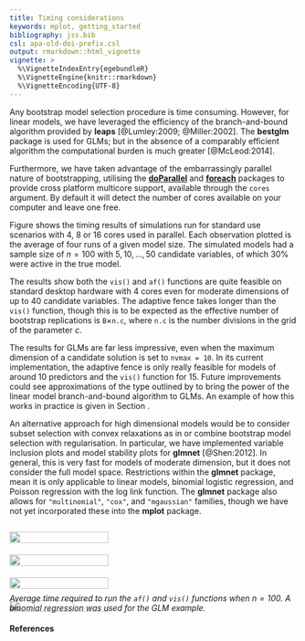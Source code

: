 ```yaml
---
title: Timing considerations
keywords: mplot, getting_started
bibliography: jss.bib
csl: apa-old-doi-prefix.csl
output: rmarkdown::html_vignette
vignette: >
  %\VignetteIndexEntry{egebundleR}
  %\VignetteEngine{knitr::rmarkdown}
  %\VignetteEncoding{UTF-8}
---
```


<style>
#example{
    display:flex;
    flex-wrap:nowrap;
}

#example span img
{
    width:50%;
    min-width: 345px;
}
</style>

Any bootstrap model selection procedure is time consuming.  However, for linear models, we have leveraged the efficiency of the branch-and-bound algorithm provided by **leaps** [@Lumley:2009; @Miller:2002].  The **bestglm** package is used for GLMs; but in the absence of a comparably efficient algorithm the computational burden is much greater [@McLeod:2014].

Furthermore, we have taken advantage of the embarrassingly parallel nature of bootstrapping, utilising the [**doParallel**](https://cran.r-project.org/package=doParallel) and [**foreach**](https://cran.r-project.org/package=foreach) packages to provide cross platform multicore support, available through the `cores` argument.  By default it will detect the number of cores available on your computer and leave one free.

Figure \ref{fig:time} shows the timing results of simulations run for standard use scenarios with 4, 8 or 16 cores used in parallel.  Each observation plotted is the average of four runs of a given model size. The simulated models had a sample size of $n=100$ with $5,10,\ldots,50$ candidate variables, of which 30% were active in the true model.

The results show both the `vis()` and `af()` functions are quite feasible on standard desktop hardware with 4 cores even for moderate dimensions of up to 40 candidate variables.  The adaptive fence takes longer than the `vis()` function, though this is to be expected as the effective number of bootstrap replications is `B`$\times$`n.c`, where `n.c` is the number divisions in the grid of the parameter $c$.

The results for GLMs are far less impressive, even when the maximum dimension of a candidate solution is set to `nvmax = 10`.  In its current implementation, the adaptive fence is only really feasible for models of around 10 predictors and the `vis()` function for 15.  Future improvements could see approximations of the type outlined by \citet{Hosmer:1989} to bring the power of the linear model branch-and-bound algorithm to GLMs.  An example of how this works in practice is given in Section \ref{sec:bw}.

An alternative approach for high dimensional models would be to consider subset selection with convex relaxations as in \citet{Shen:2012} or combine bootstrap model selection with regularisation.  In particular, we have implemented variable inclusion plots and model stability plots for **glmnet** [@Shen:2012].  In general, this is very fast for models of moderate dimension, but it does not consider the full model space.  Restrictions within the **glmnet** package, mean it is only applicable to linear models, binomial logistic regression, and Poisson regression with the log link function.  The **glmnet** package also allows for `"multinomial"`, `"cox"`, and `"mgaussian"` families, though we have not yet incorporated these into the **mplot** package.

<div id="example">
<span id="A"><img src="images/figure5a.png"></span><span id="B"><img src="images/figure5b.png"></span>
<span id="C"><img src="images/figure5c.png"></span><span id="D"><img src="images/figure5d.png"></span>
</div>




_Average time required to run the `af()` and `vis()` functions when $n=100$.  A binomial regression was used for the GLM example._

#### References

